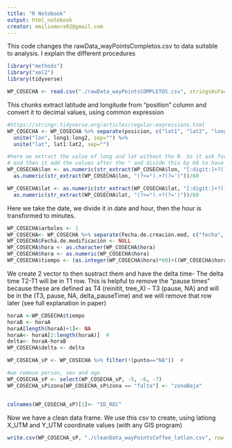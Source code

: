 ```yaml
---
title: "R Notebook"
output: html_notebook
creator: emiliomora92@gmail.com 
---
```


This code changes the rawData_wayPointsCompletos.csv to data suitable to analysis. I explain the different procedures

```r
library("methods")
library("xml2")
library(tidyverse)
```
```r
WP_COSECHA <- read.csv("./rawData_wayPointsCOMPLETOS.csv", stringsAsFactors = FALSE)
```

This chunks extract latitude and longitude from "position" column and convert it to decimal values, using common expression

```r
#https://stringr.tidyverse.org/articles/regular-expressions.html
WP_COSECHA <- WP_COSECHA %>% separate(posicion, c("lat1", "lat2", "long1", "long2"), sep=" ") %>%
  unite("lon", long1:long2, sep="") %>%
  unite("lat", lat1:lat2, sep="")

#here we extract the value of long and lat without the N. So it ask for digits until in reaches ? (in this case°)
# and then it add the values after the ° and divide this by 60 to have it all in degrees. 
WP_COSECHA$lon <- as.numeric(str_extract(WP_COSECHA$lon, "[:digit:]+?(?=°)"))+ 
  as.numeric(str_extract(WP_COSECHA$lon, "(?<=°).+?(?=')"))/60 

WP_COSECHA$lat <- as.numeric(str_extract(WP_COSECHA$lat, "[:digit:]+?(?=°)"))+ 
  as.numeric(str_extract(WP_COSECHA$lat, "(?<=°).+?(?=')"))/60
```

Here we take the date, we divide it in date and hour, then the hour is transformed to minutes.
```r
WP_COSECHA$arboles <- 1
WP_COSECHA<- WP_COSECHA %>% separate(Fecha.de.creación.mod, c("fecha", "hora"), sep = " ")
WP_COSECHA$Fecha.de.modificación <- NULL
WP_COSECHA$hora <- as.character(WP_COSECHA$hora)
WP_COSECHA$hora <- as.numeric(WP_COSECHA$hora)
WP_COSECHA$tiempo <- (as.integer(WP_COSECHA$hora)*60)+((WP_COSECHA$hora-as.integer(WP_COSECHA$hora))*100) #to have it all in minutes  
```


We create 2 vector to then sustract them and have the delta time- The delta time T2-T1 will be in T1 row. 
This is helpful to remove the "pause times" because these are defined as T4 (reinitit, tree_X) - T3 (pause, NA) and will be in the (T3, pause, NA, delta_pauseTime) and we will remove that row later (see full explanation in paper)
```r

horaA <-WP_COSECHA$tiempo
horaB <- horaA
horaA[length(horaA)+1]<- NA
horaA<- horaA[2:length(horaA)]  #
delta<- horaA-horaB
WP_COSECHA$delta <- delta

WP_COSECHA_sP <- WP_COSECHA %>% filter(!(punto=="NA"))  #

#we remove person, sex and age
WP_COSECHA_sP <- select(WP_COSECHA_sP, -5, -6, -7)
WP_COSECHA_sP$zona[WP_COSECHA_sP$zona == "falta"] <- "zonaBaja"


colnames(WP_COSECHA_sP)[1]<- "ID_REC"
```


Now we have a clean data frame. We use this csv to create, using latlong X_UTM and Y_UTM coordinate values (with any GIS program)

```r
write.csv(WP_COSECHA_sP, "./cleanData_wayPointsCoffee_latlon.csv", row.names = FALSE)
```




